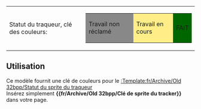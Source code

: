 {|
|Statut du traqueur, clé des couleurs:
|
{|border="2"
|style="background:#888888;" | Travail non réclamé
|style="background:#FFEE88;" | Travail en cours
|style="background:#006600;" | FAIT
|}
|}<noinclude>


== Utilisation ==

Ce modèle fournit une clé de couleurs pour le [[:Template:fr/Archive/Old 32bpp/Statut du sprite du traqueur]]<br />
Insérez simplement '''<nowiki>{{fr/Archive/Old 32bpp/Clé de sprite du tracker}}</nowiki>''' dans votre page.

</noinclude>